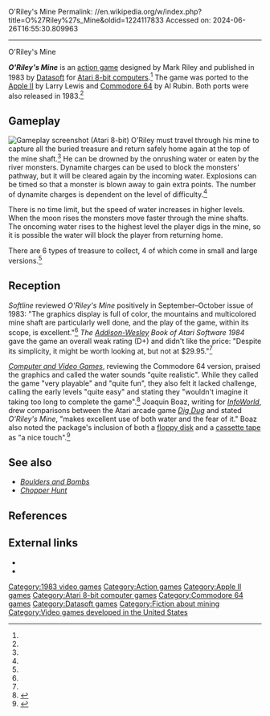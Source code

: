 O'Riley's Mine
Permalink: //en.wikipedia.org/w/index.php?title=O%27Riley%27s_Mine&oldid=1224117833
Accessed on: 2024-06-26T16:55:30.809963



------
O'Riley's Mine
{{Use dmy dates|date=May 2022}}
{{short description|1983 video game}}

{{Infobox video game
| title = O'Riley's Mine
| image = O'Riley's_Mine_Cover_Art.jpg
| caption = 
| released = 1983
| designer = Mark Riley
| programmer = '''Atari 8-bit'''<br>Mark Riley<br>'''Apple II'''<br>Larry Lewis<br>'''Commodore 64'''<br>Al Rubin
| composer = 
| publisher = [[Datasoft]]
| developer = 
| platforms = [[Apple II]], [[Atari 8-bit]], [[Commodore 64]]
| genre = [[Action_game|Action]]
}}

'''''O'Riley's Mine''''' is an [[action game]] designed by Mark Riley and published in 1983 by [[Datasoft]] for [[Atari 8-bit computers]].<ref name="atarimania"/> The game was ported to the [[Apple II]] by Larry Lewis and [[Commodore 64]] by Al Rubin. Both ports were also released in 1983.<ref name="giantlist"/>

==Gameplay==
[[File:O'Riley's_Mine_Atari_8-bit_PAL_screenshot.png|thumb|left|Gameplay screenshot (Atari 8-bit)]] <!-- experimental screenshot --> 
O'Riley must travel through his mine to capture all the buried treasure and return safely home again at the top of the mine shaft.<ref name=manual/> He can be drowned by the onrushing water or eaten by the river monsters. Dynamite charges can be used to block the monsters' pathway, but it will be cleared again by the incoming water. Explosions can be timed so that a monster is blown away to gain extra points. The number of dynamite charges is dependent on the level of difficulty.<ref name=manual/>

There is no time limit, but the speed of water increases in higher levels. When the moon rises the monsters move faster through the mine shafts. The oncoming water rises to the highest level the player digs in the mine, so it is possible the water will block the player from returning home.

There are 6 types of treasure to collect, 4 of which come in small and large versions.<ref name=manual/>

==Reception==
''Softline'' reviewed ''O'Riley's Mine'' positively in September–October issue of 1983: "The graphics display is full of color, the mountains and multicolored mine shaft are particularly well done, and the play of the game, within its scope, is excellent."<ref name="softline"/> ''The [[Addison-Wesley]] Book of Atari Software 1984'' gave the game an overall weak rating (D+) and didn't like the price: "Despite its simplicity, it might be worth looking at, but not at $29.95."<ref name=wesley/>

''[[Computer and Video Games]]'', reviewing the Commodore 64 version, praised the graphics and called the water sounds "quite realistic". While they called the game "very playable" and "quite fun", they also felt it lacked challenge, calling the early levels "quite easy" and stating they "wouldn't imagine it taking too long to complete the game".<ref>{{Cite magazine|date=May 1984|title=Getting Into Deep Water!|url=https://archive.org/details/computer-and-videogames-031/page/n30/mode/2up?view=theater|magazine=[[Computer and Video Games]]|page=31|access-date=27 February 2021}}</ref> Joaquin Boaz, writing for ''[[InfoWorld]]'', drew comparisons between the Atari arcade game ''[[Dig Dug]]'' and stated ''O'Riley's Mine'', "makes excellent use of both water and the fear of it." Boaz also noted the package's inclusion of both a [[floppy disk]] and a [[cassette tape]] as "a nice touch".<ref>{{Cite magazine|last=Boaz|first=Joaquin|date=26 September 1983|title=Miners' actions form the core of new Atari games|url=https://books.google.com/books?id=1C8EAAAAMBAJ&q=O%27Riley%27s+Mine&pg=PA20|magazine=[[InfoWorld]]|volume=5|issue=39|pages=20–21|access-date=27 February 2021}}</ref>

==See also==
*''[[Boulders and Bombs]]''
*''[[Chopper Hunt]]''

==References==
{{reflist|refs=
<ref name="manual">{{cite book |last1=Steadman |first1=Jean |title=O'Riley's Mine Manual |date=1983 |publisher=Datasoft |url=https://archive.org/details/o-rileys-mine-datasoft |location=Chatsworth, CA (US)}}</ref>
<ref name="giantlist">{{cite web|title=The Giant List of Classic Game Programmers|url=https://dadgum.com/giantlist/|last1=Hague|first1=James}}</ref>
<ref name="atarimania">{{cite web |title=O'Riley's Mine |url=http://www.atarimania.com/game-atari-400-800-xl-xe-o-riley-s-mine_3821.html |website=Atari Mania}}</ref>
<ref name="softline">{{cite journal |title=Gameline |journal=Softline |date=September–October 1983 |page=44 |url=https://archive.org/details/Softline_Magazine_Issue_3.1/page/n45/mode/2up}}</ref>
<ref name=wesley>{{cite book |editor1-last=Wells |editor1-first=Robert P. |editor2-last=Rochowansky |editor2-first=Sandra |editor3-last=Mellin |editor3-first=Michael F. |editor4-last=Stanton |editor4-first=Jeffrey |date=1984|title=Addison Wesley Book Of Atari Software 1984 |publisher=[[Addison-Wesley]] |isbn=((0-201-16465-X)) |page=73 |url=https://archive.org/details/addison-wesley-book-of-atari-software-1984/page/n73/mode/2up }}</ref>
}}

==External links==
{{Portal|Video games}}
*{{MobyGames|id=/orileys-mine}}
*{{Internet Archive game|id=a8b_ORileys_Mine_1983_Datasoft_US_k_file}}

[[Category:1983 video games]]
[[Category:Action games]]
[[Category:Apple II games]]
[[Category:Atari 8-bit computer games]]
[[Category:Commodore 64 games]]
[[Category:Datasoft games]]
[[Category:Fiction about mining]]
[[Category:Video games developed in the United States]]